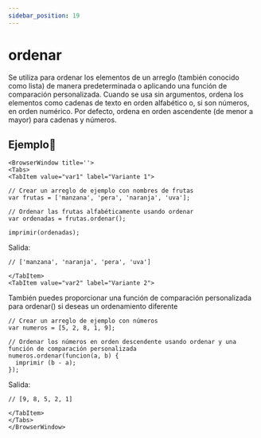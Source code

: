 ```yaml
---
sidebar_position: 19
---
```



# ordenar
Se utiliza para ordenar los elementos de un arreglo (también conocido como lista) de manera predeterminada o aplicando una función de comparación personalizada.
Cuando se usa sin argumentos, ordena los elementos como cadenas de texto en orden alfabético o, si son números, en orden numérico. Por defecto, ordena en orden ascendente (de menor a mayor) para cadenas y números.

## Ejemplo📝

```mdx-code-block
<BrowserWindow title=''>
<Tabs>
<TabItem value="var1" label="Variante 1">
```

```dummy
// Crear un arreglo de ejemplo con nombres de frutas
var frutas = ['manzana', 'pera', 'naranja', 'uva'];

// Ordenar las frutas alfabéticamente usando ordenar
var ordenadas = frutas.ordenar();

imprimir(ordenadas);
```
Salida:

```dummy
// ['manzana', 'naranja', 'pera', 'uva']
```

```mdx-code-block
</TabItem>
<TabItem value="var2" label="Variante 2">
```
También puedes proporcionar una función de comparación personalizada para ordenar() si deseas un ordenamiento diferente
```dummy
// Crear un arreglo de ejemplo con números
var numeros = [5, 2, 8, 1, 9];

// Ordenar los números en orden descendente usando ordenar y una función de comparación personalizada
numeros.ordenar(funcion(a, b) {
  imprimir (b - a);
});

```
Salida:
```dummy
// [9, 8, 5, 2, 1]
```

```mdx-code-block
</TabItem>
</Tabs>
</BrowserWindow>
```